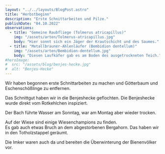 ```yaml
---
layout: "../../layouts/BlogPost.astro"
title: "Herbstbeginn"
description: "Erste Schnittarbeiten und Pilze."
publishDate: "04.10.2022"
observations:
  - title: "Gemeine Raubfliege (Tolmerus atricapillus)"
    img: "/assets/arten/Tolmerus-atricapillus.jpg"
    body: "Hier sonnt sich ein Jäger der Krautschicht und des Saumes."
  - title: "Metallbrauner-Ahlenläufer (Bembidion dentellum)"
    img: "/assets/arten/Bembidion-dentellum.jpg"
    body: "Diesen Laufkäfer gab es am Boden des ausgetrockneten Teich."
#heroImage:
#  src: "/assets/blog/benjes-hecke.jpg"
#  alt: "Benjes-Hecke"
---
```



Wir haben begonnen erste Schnittarbeiten zu machen und Götterbaum und Eschenschößlinge zu entfernen.

Das Schnittgut haben wir in die Benjeshecke geflochten.
Die Benjeshecke wurde direkt vom Rotkehlchen inspiziert.

Der Bach führte Wasser am Sonntag, war am Montag aber wieder trocken.

Auf der Wiese sind einige Wiesenchampions zu finden.  
Es gab auch etwas Bruch an dem abgestorbenen Bergahorn. Das haben wir in den Totholzstappel geräumt.

Die Imker waren auch da und bereiten die Überwinterung der Bienenvölker vor.

<Cards observations={frontmatter.observations} />

